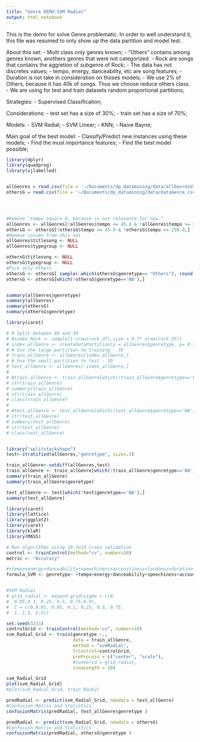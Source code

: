 ```yaml
---
title: "Genre DEMO:SVM Radial"
output: html_notebook
---
```


This is the demo for solve Genre problematic. In order to well understand it, this file was resumed to only show up the data partition and model test.

About this set:
- Multi class only genres known;
- "Others" contains among genres known, anothers genres that were not categorized.
- Rock are songs that contains the aggretion of subgenre of Rock;
- The data has not discretes values;
- tempo, energy, danceability, etc are song features;
- Duration is not take in consideration on thoses models;
- We use 2% of Others, because it has 40k of songs. Thus we choose reduce others class.
- We are using for test and train datasets random proportional partitions;

Strategies:
- Supervised Classification;

Considerations:
- test set has a size of 30%;
- train set has a size of 70%;

Models:
- SVM Radial;
- SVM Linear;
- KNN;
- Naive Bayne;

Main goal of the best model:
- Classify/Predict new instances using these models;
- Find the must importance features;
- Find the best model possible;


```r
library(dplyr)
library(quadprog)
library(sjlabelled)


allGenres = read.csv(file = '~/Documents/dp_datamining/data/allGenresV2.csv', sep = ";", header = TRUE, na.strings = "?")
othersG = read.csv(file = '~/Documents/dp_datamining/data/dataGenre.csv', header = TRUE, na.strings = "?")




#Remove "tempo equals 0, because is not relevante for now."
allGenres <- allGenres[!allGenres$tempo <= 45.0 & !allGenres$tempo >= 250.0,]
othersG <- othersG[!othersG$tempo <= 45.0 & !othersG$tempo >= 250.0,]
#Remove column from this set
allGenres$titlesong <- NULL
allGenres$typegroup <- NULL

othersG$titlesong <- NULL
othersG$typegroup <- NULL
#Pick only Others
othersG <- othersG[ sample( which(othersG$genretype== "Others"), round(0.02*length(which(othersG$genretype== "Others")))), ]
othersG <- othersG[which(!othersG$genretype=='NA'),]


summary(allGenres$genretype)
summary(allGenres)
summary(othersG)
summary(othersG$genretype)

```

```r
library(caret)

# # Split between 80 and 30
# #index_Rock <- sample(1:nrow(rock_df),size = 0.7* nrow(rock_df))
# index_allGenre <- createDataPartition(y = allGenres$genretype, p= 0.7, list = FALSE)
# # Use the large partition to training - 70
# train_allGenre <- allGenres[index_allGenre,]
# # Use the small partition to test - 30
# test_allGenre <- allGenres[-index_allGenre,]
# 
# #train_allGenre <- train_allGenre[which(!train_allGenre$genretype=='NA'),]
# str(train_allGenre)
# summary(train_allGenre)
# str(train_allGenre)
# class(train_allGenre)
# 
# #test_allGenre <- test_allGenre[which(!test_allGenre$genretype=='NA'),]
# str(test_allGenre)
# summary(test_allGenre)
# str(test_allGenre)
# class(test_allGenre)


library("splitstackshape")
test<-stratified(allGenres,"genretype", size=.3)

train_allGenre<-setdiff(allGenres,test)
train_allGenre <- train_allGenre[which(!train_allGenre$genretype=='NA'),]
summary(train_allGenre)
summary(train_allGenre$genretype)

test_allGenre <- test[which(!test$genretype=='NA'),]
summary(test_allGenre)
```

```r
library(caret)
library(lattice)
library(ggplot2)
library(caret)
library(klaR)
library(MASS)

# Run algorithms using 10-fold cross validation
control <- trainControl(method="cv", number=10)
metric <- "Accuracy"

#+tempo+energy+danceability+speechiness+accoustiness+loudness+duration+valence+instrumentalness
formula_SVM <- genretype~ +tempo+energy+danceability+speechiness+accoustiness+loudness-duration+valence+instrumentalness


#SVM Radial 
# grid_radial <- expand.grid(sigma = c(0,
#  0.05,0.1, 0.25, 0.5, 0.75,0.9),
#  C = c(0,0.01, 0.05, 0.1, 0.25, 0.5, 0.75,
#  1, 1.5, 2,5))

set.seed(3233)
controlGrid <- trainControl(method="cv", number=10)
svm_Radial_Grid <- train(genretype ~.,
                         data = train_allGenre,
                         method = "svmRadial",
                         trControl=controlGrid,
                         preProcess = c("center", "scale"),
                         #tuneGrid = grid_radial,
                         tuneLength = 10)

svm_Radial_Grid
plot(svm_Radial_Grid)
#plot(svm_Radial_Grid, train_Rock2)
```
```r
predRadial <- predict(svm_Radial_Grid, newdata = test_allGenre)
#Confusion Matrix and Statistics
confusionMatrix(predRadial, test_allGenre$genretype )

```

```r
predRadial <- predict(svm_Radial_Grid, newdata = othersG)
#Confusion Matrix and Statistics
confusionMatrix(predRadial, othersG$genretype )
```

